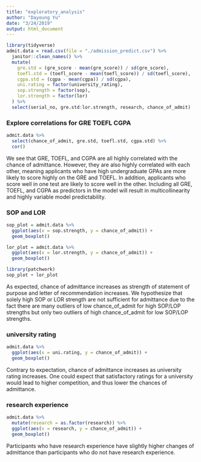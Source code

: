 ```yaml
---
title: "exploratory_analysis"
author: "Dayoung Yu"
date: "3/24/2019"
output: html_document
---
```


```r
library(tidyverse)
admit.data = read.csv(file = "./admission_predict.csv") %>% 
  janitor::clean_names() %>% 
  mutate(
    gre.std = (gre_score - mean(gre_score)) / sd(gre_score),
    toefl.std = (toefl_score - mean(toefl_score)) / sd(toefl_score),
    cgpa.std = (cgpa - mean(cgpa)) / sd(cgpa),
    uni.rating = factor(university_rating),
    sop.strength = factor(sop),
    lor.strength = factor(lor)
  ) %>% 
  select(serial_no, gre.std:lor.strength, research, chance_of_admit)
```


### Explore correlations for GRE TOEFL CGPA
```r
admit.data %>%
  select(chance_of_admit, gre.std, toefl.std, cgpa.std) %>%
  cor()
```

We see that GRE, TOEFL, and CGPA are all highly correlated with the chance of admittance. However, they are also highly correlated with each other, meaning applicants who have high undergraduate GPAs are more likely to score highly on the GRE and TOEFL. In addition, applicants who score well in one test are likely to score well in the other. Including all GRE, TOEFL, and CGPA as predictors in the model will result in multicollinearity and highly variable model predictability. 

### SOP and LOR
```r
sop_plot = admit.data %>%
  ggplot(aes(x = sop.strength, y = chance_of_admit)) +
  geom_boxplot()

lor_plot = admit.data %>%
  ggplot(aes(x = lor.strength, y = chance_of_admit)) +
  geom_boxplot()

library(patchwork)
sop_plot + lor_plot
```

As expected, chance of admittance increases as strength of statement of purpose and letter of recommendation increases. We hypothesize that solely high SOP or LOR strength are not sufficient for admittance due to the fact there are many outliers of low chance_of_admit for high SOP/LOP strengths but only two outliers of high chance_of_admit for low SOP/LOP strengths.

### university rating
```r

admit.data %>%
  ggplot(aes(x = uni.rating, y = chance_of_admit)) +
  geom_boxplot()

```

Contrary to expectation, chance of admittance increases as university rating increases. One could expect that satisfactory ratings for a university would lead to higher competition, and thus lower the chances of admittance.

### research experience
```r
admit.data %>%
  mutate(research = as.factor(research)) %>%
  ggplot(aes(x = research, y = chance_of_admit)) +
  geom_boxplot()

```

Participants who have research experience have slightly higher changes of admittance than participants who do not have research experience.

